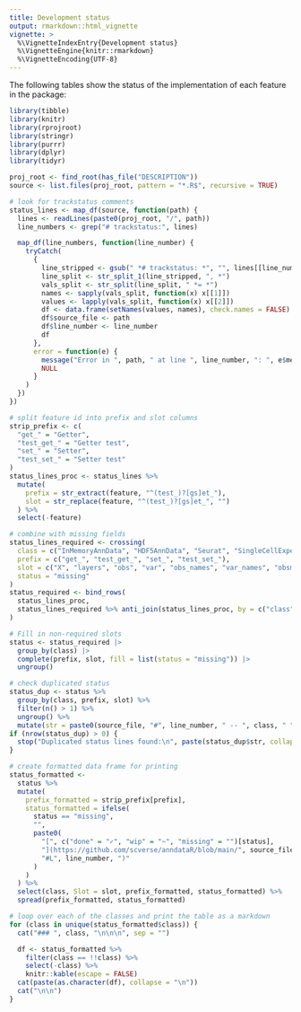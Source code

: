 ```yaml
---
title: Development status
output: rmarkdown::html_vignette
vignette: >
  %\VignetteIndexEntry{Development status}
  %\VignetteEngine{knitr::rmarkdown}
  %\VignetteEncoding{UTF-8}
---
```


The following tables show the status of the implementation of each feature in the package:

```r
library(tibble)
library(knitr)
library(rprojroot)
library(stringr)
library(purrr)
library(dplyr)
library(tidyr)

proj_root <- find_root(has_file("DESCRIPTION"))
source <- list.files(proj_root, pattern = "*.R$", recursive = TRUE)

# look for trackstatus comments
status_lines <- map_df(source, function(path) {
  lines <- readLines(paste0(proj_root, "/", path))
  line_numbers <- grep("# trackstatus:", lines)

  map_df(line_numbers, function(line_number) {
    tryCatch(
      {
        line_stripped <- gsub(" *# trackstatus: *", "", lines[[line_number]])
        line_split <- str_split_1(line_stripped, ", *")
        vals_split <- str_split(line_split, " *= *")
        names <- sapply(vals_split, function(x) x[[1]])
        values <- lapply(vals_split, function(x) x[[2]])
        df <- data.frame(setNames(values, names), check.names = FALSE)
        df$source_file <- path
        df$line_number <- line_number
        df
      },
      error = function(e) {
        message("Error in ", path, " at line ", line_number, ": ", e$message)
        NULL
      }
    )
  })
})

# split feature id into prefix and slot columns
strip_prefix <- c(
  "get_" = "Getter",
  "test_get_" = "Getter test",
  "set_" = "Setter",
  "test_set_" = "Setter test"
)
status_lines_proc <- status_lines %>%
  mutate(
    prefix = str_extract(feature, "^(test_)?[gs]et_"),
    slot = str_replace(feature, "^(test_)?[gs]et_", "")
  ) %>%
  select(-feature)

# combine with missing fields
status_lines_required <- crossing(
  class = c("InMemoryAnnData", "HDF5AnnData", "Seurat", "SingleCellExperiment"),
  prefix = c("get_", "test_get_", "set_", "test_set_"),
  slot = c("X", "layers", "obs", "var", "obs_names", "var_names", "obsm", "varm", "obsp", "varp", "uns"),
  status = "missing"
)
status_required <- bind_rows(
  status_lines_proc,
  status_lines_required %>% anti_join(status_lines_proc, by = c("class", "prefix", "slot"))
)

# Fill in non-required slots
status <- status_required |>
  group_by(class) |>
  complete(prefix, slot, fill = list(status = "missing")) |>
  ungroup()

# check duplicated status
status_dup <- status %>%
  group_by(class, prefix, slot) %>%
  filter(n() > 1) %>%
  ungroup() %>%
  mutate(str = paste0(source_file, "#", line_number, " -- ", class, " ", prefix, slot))
if (nrow(status_dup) > 0) {
  stop("Duplicated status lines found:\n", paste(status_dup$str, collapse = "\n"))
}

# create formatted data frame for printing
status_formatted <-
  status %>%
  mutate(
    prefix_formatted = strip_prefix[prefix],
    status_formatted = ifelse(
      status == "missing",
      "",
      paste0(
        "[", c("done" = "✓", "wip" = "~", "missing" = "")[status],
        "](https://github.com/scverse/anndataR/blob/main/", source_file,
        "#L", line_number, ")"
      )
    )
  ) %>%
  select(class, Slot = slot, prefix_formatted, status_formatted) %>%
  spread(prefix_formatted, status_formatted)
```

```r
# loop over each of the classes and print the table as a markdown
for (class in unique(status_formatted$class)) {
  cat("### ", class, "\n\n\n", sep = "")

  df <- status_formatted %>%
    filter(class == !!class) %>%
    select(-class) %>%
    knitr::kable(escape = FALSE)
  cat(paste(as.character(df), collapse = "\n"))
  cat("\n\n")
}
```
